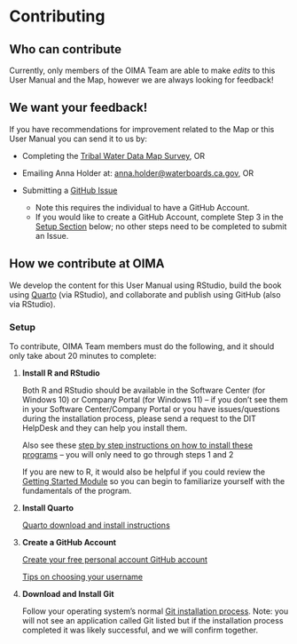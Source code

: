# Contributing

## Who can contribute

Currently, only members of the OIMA Team are able to make *edits* to this User Manual and the Map, however we are always looking for feedback!

::: callout-important
## We want your feedback!

If you have recommendations for improvement related to the Map or this User Manual you can send it to us by:

-   Completing the [Tribal Water Data Map Survey](https://bit.ly/TWDM_Ideas), OR

-   Emailing Anna Holder at: [anna.holder\@waterboards.ca.gov](mailto:anna.holder@waterboards.ca.gov), OR

-   Submitting a [GitHub Issue](https://github.com/CAWaterBoardDataCenter/tribal-water-data-map-manual/issues)

    -   Note this requires the individual to have a GitHub Account.
    -   If you would like to create a GitHub Account, complete Step 3 in the [Setup Section](https://cawaterboarddatacenter.github.io/tribal-water-data-map-manual/contribute.html#setup) below; no other steps need to be completed to submit an Issue.
:::

## How we contribute at OIMA

We develop the content for this User Manual using RStudio, build the book using [Quarto](https://quarto.org/) (via RStudio), and collaborate and publish using GitHub (also via RStudio).

### Setup

To contribute, OIMA Team members must do the following, and it should only take about 20 minutes to complete:

1.  **Install R and RStudio**

    Both R and RStudio should be available in the Software Center (for Windows 10) or Company Portal (for Windows 11) -- if you don't see them in your Software Center/Company Portal or you have issues/questions during the installation process, please send a request to the DIT HelpDesk and they can help you install them.

    Also see these [step by step instructions on how to install these programs](https://www.r4wrds.com/intro/m_install_r) -- you will only need to go through steps 1 and 2

    If you are new to R, it would also be helpful if you could review the [Getting Started Module](https://www.r4wrds.com/intro/m_getting_started.html) so you can begin to familiarize yourself with the fundamentals of the program.

2.  **Install Quarto**

    [Quarto download and install instructions](https://quarto.org/docs/getting-started/installation.html)

3.  **Create a GitHub Account**

    [Create your free personal account GitHub account](https://docs.github.com/en/get-started/signing-up-for-github/signing-up-for-a-new-github-account)

    [Tips on choosing your username](https://happygitwithr.com/github-acct.html#username-advice)

4.  **Download and Install Git**

    Follow your operating system's normal [Git installation process](https://git-scm.com/downloads). Note: you will not see an application called Git listed but if the installation process completed it was likely successful, and we will confirm together.
